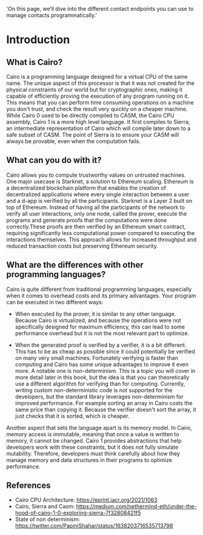   'On this page, we’ll dive into the different contact endpoints you can use to manage contacts programmatically.'
  
# Introduction

## What is Cairo?

Cairo is a programming language designed for a virtual CPU of the same name. The unique aspect of this processor is that it was not created for the physical constraints of our world but for cryptographic ones, making it capable of efficiently proving the execution of any program running on it. This means that you can perform time consuming operations on a machine you don't trust, and check the result very quickly on a cheaper machine.
While Cairo 0 used to be directly compiled to CASM, the Cairo CPU assembly, Cairo 1 is a more high level language. It first compiles to Sierra, an intermediate representation of Cairo which will compile later down to a safe subset of CASM. The point of Sierra is to ensure your CASM will always be provable, even when the computation fails.

## What can you do with it?

Cairo allows you to compute trustworthy values on untrusted machines. One major usecase is Starknet, a solution to Ethereum scaling. Ethereum is a decentralized blockchain platform that enables the creation of decentralized applications where every single interaction between a user and a d-app is verified by all the participants. Starknet is a Layer 2 built on top of Ethereum. Instead of having all the participants of the network to verify all user interactions, only one node, called the prover, execute the programs and generate proofs that the computations were done correctly.These proofs are then verified by an Ethereum smart contract, requiring significantly less computational power compared to executing the interactions themselves. This approach allows for increased throughput and reduced transaction costs but preserving Ethereum security.

## What are the differences with other programming languages?

Cairo is quite different from traditional programming languages, especially when it comes to overhead costs and its primary advantages. Your program can be executed in two different ways:

- When executed by the prover, it is similar to any other language. Because Cairo is virtualized, and because the operations were not specifically designed for maximum efficiency, this can lead to some performance overhead but it is not the most relevant part to optimize.

- When the generated proof is verified by a verifier, it is a bit different. This has to be as cheap as possible since it could potentially be verified on many very small machines. Fortunately verifying is faster than computing and Cairo has some unique advantages to improve it even more. A notable one is non-determinism. This is a topic you will cover in more detail later in this book, but the idea is that you can theoretically use a different algorithm for verifying than for computing. Currently, writing custom non-deterministic code is not supported for the developers, but the standard library leverages non-determinism for improved performance. For example sorting an array in Cairo costs the same price than copying it. Because the verifier doesn't sort the array, it just checks that it is sorted, which is cheaper.

Another aspect that sets the language apart is its memory model. In Cairo, memory access is immutable, meaning that once a value is written to memory, it cannot be changed. Cairo 1 provides abstractions that help developers work with these constraints, but it does not fully simulate mutability. Therefore, developers must think carefully about how they manage memory and data structures in their programs to optimize performance.

## References

- Cairo CPU Architecture: <https://eprint.iacr.org/2021/1063>
- Cairo, Sierra and Casm: <https://medium.com/nethermind-eth/under-the-hood-of-cairo-1-0-exploring-sierra-7f32808421f5>
- State of non determinism: <https://twitter.com/PapiniShahar/status/1638203716535713798>

